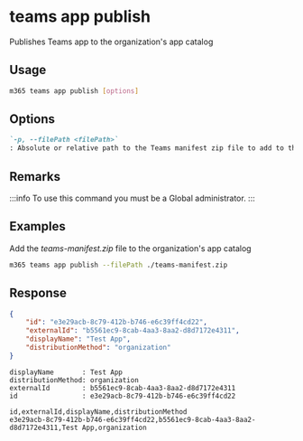 
# teams app publish

Publishes Teams app to the organization's app catalog

## Usage

```sh
m365 teams app publish [options]
```

## Options

```md defintion-list
`-p, --filePath <filePath>`
: Absolute or relative path to the Teams manifest zip file to add to the app catalog
```

<Global />

## Remarks

:::info
To use this command you must be a Global administrator.
:::

## Examples

Add the _teams-manifest.zip_ file to the organization's app catalog

```sh
m365 teams app publish --filePath ./teams-manifest.zip
```

## Response

<Tabs>
  <TabItem value="JSON">

  ```json
  {
      "id": "e3e29acb-8c79-412b-b746-e6c39ff4cd22",
      "externalId": "b5561ec9-8cab-4aa3-8aa2-d8d7172e4311",
      "displayName": "Test App",
      "distributionMethod": "organization"
  }
  ```

  </TabItem>
  <TabItem value="Text">

  ```text
  displayName       : Test App
  distributionMethod: organization
  externalId        : b5561ec9-8cab-4aa3-8aa2-d8d7172e4311
  id                : e3e29acb-8c79-412b-b746-e6c39ff4cd22
  ```

  </TabItem>
  <TabItem value="CSV">

  ```csv
  id,externalId,displayName,distributionMethod
  e3e29acb-8c79-412b-b746-e6c39ff4cd22,b5561ec9-8cab-4aa3-8aa2-d8d7172e4311,Test App,organization
  ```

  </TabItem>
</Tabs>

